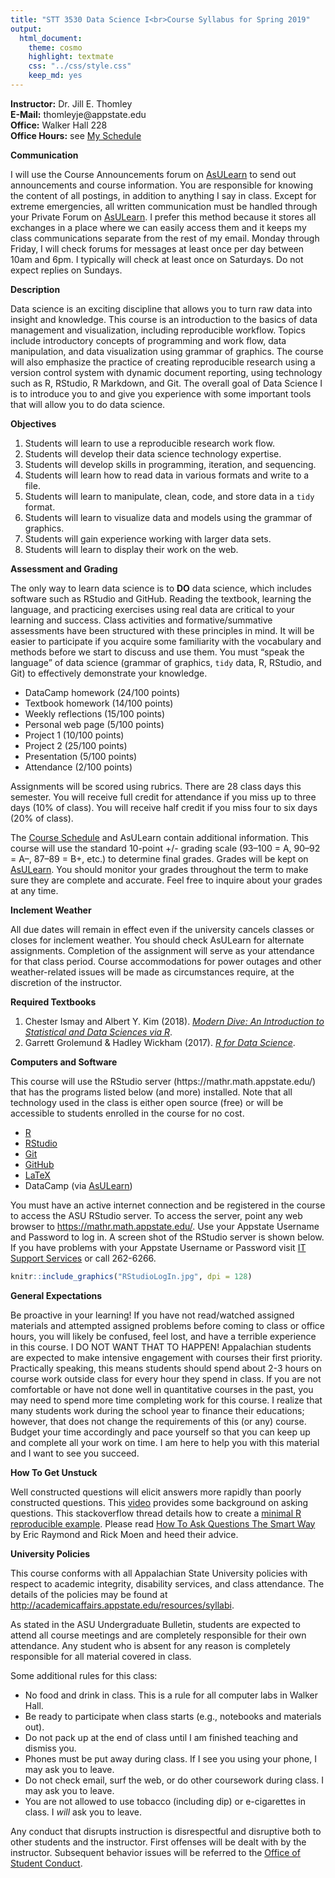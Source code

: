 ```yaml
---
title: "STT 3530 Data Science I<br>Course Syllabus for Spring 2019"
output: 
  html_document: 
    theme: cosmo
    highlight: textmate
    css: "../css/style.css"
    keep_md: yes
---
```


**Instructor:**    Dr. Jill E. Thomley  
**E-Mail:**        thomleyje@appstate.edu  
**Office:**        Walker Hall 228  
**Office Hours:**  see [My Schedule](https://jillthomley.github.io/schedule.html)


**Communication**  

I will use the Course Announcements forum on [AsULearn](https://asulearn.appstate.edu/) to send out announcements and course information. You are responsible for knowing the content of all postings, in addition to anything I say in class. Except for extreme emergencies, all written communication must be handled through your Private Forum on [AsULearn](https://asulearn.appstate.edu/). I prefer this method because it stores all exchanges in a place where we can easily access them and it keeps my class communications separate from the rest of my email. Monday through Friday, I will check forums for messages at least once per day between 10am and 6pm. I typically will check at least once on Saturdays. Do not expect replies on Sundays.


**Description**  

Data science is an exciting discipline that allows you to turn raw data into insight and knowledge. This course is an introduction to the basics of data management and visualization, including reproducible workflow. Topics include introductory concepts of programming and work flow, data manipulation, and data visualization using grammar of graphics. The course will also emphasize the practice of creating reproducible research using a version control system with dynamic document reporting, using technology such as R, RStudio, R Markdown, and Git. The overall goal of Data Science I is to introduce you to and give you experience with some important tools that will allow you to do data science.


**Objectives**

1.	Students will learn to use a reproducible research work flow.
2.	Students will develop their data science technology expertise.
3.	Students will develop skills in programming, iteration, and sequencing.
4.	Students will learn how to read data in various formats and write to a file.
5.	Students will learn to manipulate, clean, code, and store data in a `tidy` format.
6.	Students will learn to visualize data and models using the grammar of graphics.
7.	Students will gain experience working with larger data sets.
8.	Students will learn to display their work on the web.


**Assessment and Grading**

The only way to learn data science is to **DO** data science, which includes software such as RStudio and GitHub. Reading the textbook, learning the language, and practicing exercises using real data are critical to your learning and success. Class activities and formative/summative assessments have been structured with these principles in mind. It will be easier to participate if you acquire some familiarity with the vocabulary and methods before we start to discuss and use them. You must "speak the language" of data science (grammar of graphics, `tidy` data, R, RStudio, and Git) to effectively demonstrate your knowledge.  

* DataCamp homework (24/100 points)
* Textbook homework (14/100 points)
* Weekly reflections (15/100 points)
* Personal web page (5/100 points)
* Project 1 (10/100 points)
* Project 2 (25/100 points)
* Presentation (5/100 points)
* Attendance (2/100 points)

Assignments will be scored using rubrics. There are 28 class days this semester. You will receive full credit for attendance if you miss up to three days (10% of class). You will receive half credit if you miss four to six days (20% of class). 

The [Course Schedule](../Schedule/ScheduleS2019.html) and AsULearn contain additional information. This course will use the standard 10-point +/- grading scale (93--100 = A, 90--92 = A--, 87--89 = B+, etc.) to determine final grades. Grades will be kept on [AsULearn](https://asulearn.appstate.edu/). You should monitor your grades throughout the term to make sure they are complete and accurate. Feel free to inquire about your grades at any time.    


**Inclement Weather**

All due dates will remain in effect even if the university cancels classes or closes for inclement weather. You should check AsULearn for alternate assignments. Completion of the assignment will serve as your attendance for that class period. Course accommodations for power outages and other weather-related issues will be made as circumstances require, at the discretion of the instructor.


**Required Textbooks**

1.  Chester Ismay and Albert Y. Kim (2018). [_Modern Dive: An Introduction to Statistical and Data Sciences via R_](https://moderndive.com/index.html).
2.  Garrett Grolemund & Hadley Wickham (2017). [_R for Data Science_](http://r4ds.had.co.nz/).


**Computers and Software**

This course will use the RStudio server  (https://mathr.math.appstate.edu/) that has the programs listed below (and more) installed. Note that all technology used in the class is either open source (free) or will be accessible to students enrolled in the course for no cost.

* [R](https://cran.r-project.org) 
* [RStudio](https://www.rstudio.com/products/rstudio/download/)
* [Git](https://git-scm.com/downloads) 
* [GitHub](https://github.com)
* [LaTeX](https://www.ctan.org/starter)
* DataCamp (via [AsULearn](https://asulearn.appstate.edu/my/))

You must have an active internet connection and be registered in the course to access the ASU RStudio server. To access the server, point any web browser to <https://mathr.math.appstate.edu/>. Use your Appstate Username and Password to log in. A screen shot of the RStudio server is shown below. If you have problems with your Appstate Username or Password visit [IT Support Services](http://support.appstate.edu/) or call 262-6266.

```r
knitr::include_graphics("RStudioLogIn.jpg", dpi = 128)
```


**General Expectations**  

Be proactive in your learning! If you have not read/watched assigned materials and attempted assigned problems before coming to class or office hours, you will likely be confused, feel lost, and have a terrible experience in this course. I DO NOT WANT THAT TO HAPPEN! Appalachian students are expected to make intensive engagement with courses their first priority. Practically speaking, this means students should spend about 2-3 hours on course work outside class for every hour they spend in class. If you are not comfortable or have not done well in quantitative courses in the past, you may need to spend more time completing work for this course. I realize that many students work during the school year to finance their educations; however, that does not change the requirements of this (or any) course. Budget your time accordingly and pace yourself so that you can keep up and complete all your work on time. I am here to help you with this material and I want to see you succeed. 


**How To Get Unstuck**

Well constructed questions will elicit answers more rapidly than poorly constructed questions.  This [video](https://www.youtube.com/watch?v=ZFaWxxzouCY&list=PLjTlxb-wKvXNSDfcKPFH2gzHGyjpeCZmJ&index=3) provides some background on asking questions.  This stackoverflow thread details how to create a [minimal R reproducible example](http://stackoverflow.com/questions/5963269/how-to-make-a-great-r-reproducible-example/5963610#5963610). Please read [How To Ask Questions The Smart Way](http://www.catb.org/~esr/faqs/smart-questions.html) by Eric Raymond and Rick Moen and heed their advice.


**University Policies**

This course conforms with all Appalachian State University policies with respect to academic integrity, disability services, and class attendance.  The details of the policies may be found at <http://academicaffairs.appstate.edu/resources/syllabi>.

As stated in the ASU Undergraduate Bulletin, students are expected to attend all course meetings and are completely responsible for their own attendance. Any student who is absent for any reason is completely responsible for all material covered in class.

Some additional rules for this class:

* No food and drink in class. This is a rule for all computer labs in Walker Hall.
* Be ready to participate when class starts (e.g., notebooks and materials out).
* Do not pack up at the end of class until I am finished teaching and dismiss you.
* Phones must be put away during class. If I see you using your phone, I may ask you to leave.
* Do not check email, surf the web, or do other coursework during class. I may ask you to leave.
* You are not allowed to use tobacco (including dip) or e-cigarettes in class. I _will_ ask you to leave.

Any conduct that disrupts instruction is disrespectful and disruptive both to other students and the instructor. First offenses will be dealt with by the instructor. Subsequent behavior issues will be referred to the [Office of Student Conduct](https://studentconduct.appstate.edu/).


